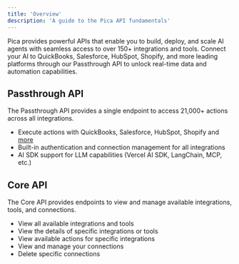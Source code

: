 ```yaml
---
title: 'Overview'
description: 'A guide to the Pica API fundamentals'
---
```


Pica provides powerful APIs that enable you to build, deploy, and scale AI agents with seamless access to over 150+ integrations and tools. 
Connect your AI to QuickBooks, Salesforce, HubSpot, Shopify, and more leading platforms through our Passthrough API to unlock real-time data and automation capabilities.

## Passthrough API
The Passthrough API provides a single endpoint to access 21,000+ actions across all integrations.

- Execute actions with QuickBooks, Salesforce, HubSpot, Shopify and [more](https://app.picaos.com/tools)
- Built-in authentication and connection management for all integrations
- AI SDK support for LLM capabilities (Vercel AI SDK, LangChain, MCP, etc.)

## Core API
The Core API provides endpoints to view and manage available integrations, tools, and connections.

- View all available integrations and tools
- View the details of specific integrations or tools 
- View available actions for specific integrations
- View and manage your connections
- Delete specific connections
